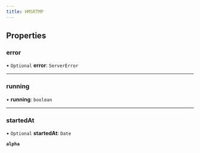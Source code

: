 ```yaml
---
title: HMSRTMP
---
```


## Properties

### error

• `Optional` **error**: `ServerError`

---

### running

• **running**: `boolean`

---

### startedAt

• `Optional` **startedAt**: `Date`

**`alpha`**
